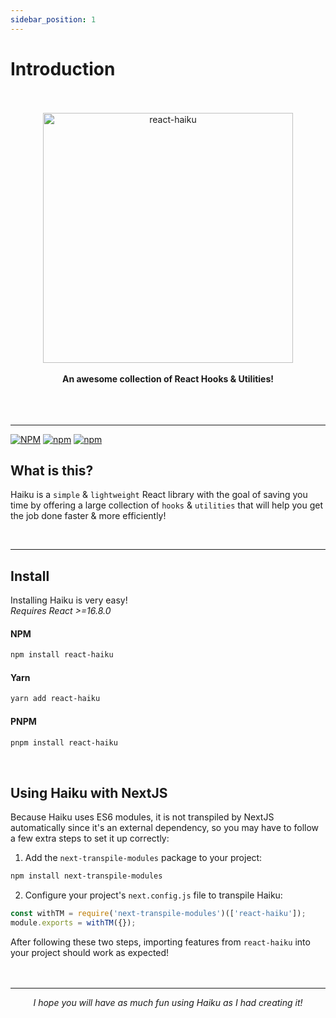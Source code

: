 ```yaml
---
sidebar_position: 1
---
```



# Introduction

<div align="center" class="docs-logo">
	<br />
	<br />
	<img class="docs-logo" src={useBaseUrl('/img/haiku-logo.svg')} alt="react-haiku" width="400" />
	<br />
	<br />
	<b>An awesome collection of React Hooks & Utilities!</b>
	<br />
	<br />
	<br />
	<br />
	<hr />
</div>

[![NPM](https://img.shields.io/npm/l/react-haiku)](https://github.com/DavidHDev/react-haiku/blob/main/LICENSE.md)
[![npm](https://img.shields.io/npm/v/react-haiku)](https://www.npmjs.com/package/react-haiku)
[![npm](https://img.shields.io/npm/dm/react-haiku)](https://www.npmjs.com/package/react-haiku)

## What is this?

Haiku is a `simple` & `lightweight` React library with the goal of saving
you time by offering a large collection of `hooks` & `utilities` that will
help you get the job done faster & more efficiently!

<br />
<hr />


## Install

Installing Haiku is very easy! <br />
*Requires React >=16.8.0*

#### NPM
```sh
npm install react-haiku
```

#### Yarn
```sh
yarn add react-haiku
```
#### PNPM
```sh
pnpm install react-haiku
```
<br />


## Using Haiku with NextJS

Because Haiku uses ES6 modules, it is not transpiled by NextJS automatically since it's an external dependency, so you may have to follow a few extra steps to set it up correctly:

1. Add the `next-transpile-modules` package to your project:<br/>

```sh
npm install next-transpile-modules
```

2. Configure your project's `next.config.js` file to transpile Haiku:

```js
const withTM = require('next-transpile-modules')(['react-haiku']);
module.exports = withTM({});
```

After following these two steps, importing features from `react-haiku` into your project should work as expected! <br/><br/><br/><hr />

<div align="center">
	<i>I hope you will have as much fun using Haiku as I had creating it!</i>
</div>